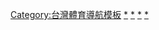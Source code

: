{{Navbox
| name = 中華民國中學以下學生運動聯賽與錦標賽
| title = {{ROC}}國高中運動聯賽與錦標賽
| bodyclass = hlist
| state = autocollapse

| group1 = [[棒球]]
| list1 = [[中信盃黑豹旗全國高中棒球大賽]]
| group2 = [[籃球]]
| list2 = 
* [[高級中等學校籃球聯賽|高中籃球聯賽]]（HBL）
* [[國中籃球聯賽]]（JHBL)
* [[國民小學籃球聯賽]]（EBL）
* [[全國少年籃球錦標賽]]
* [[全國小學籃球錦標賽]]
* [[全國高中體總會長盃]]

| group3 = [[排球]]
| list3 = 
* [[高中排球聯賽]]（HVL）
* [[國中排球聯賽]]（JHVL) 
* [[中華盃師生排球錦標賽]]

| group4 = [[足球]]
| list4 = 
* [[全國中等學校足球聯賽]]
| group5 = [[壘球]]
| list5 = 
* 中小學女子壘球聯賽（HSL）
** [[中小學女子壘球聯賽高中組|高中組]]
** [[中小學女子壘球聯賽國中組|國中組]]
** [[中小學女子壘球聯賽國小組|國小組]]

| group6 = 其他
| list6 = 
* 中等學校及相關全國單項錦標賽

| below = [[全國中等學校運動會]]
}}<noinclude>
[[Category:台灣體育導航模板]]
[[Category:台灣中學體育聯賽|*]]
[[Category:台灣小學體育聯賽|*]]
[[Category:台灣中學體育競賽|*]]
[[Category:台灣小學體育競賽|*]]
</noinclude>
